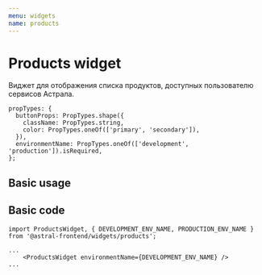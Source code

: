 ```yaml
---
menu: widgets
name: products
---
```



# Products widget
Виджет для отображения списка продуктов, доступных пользователю сервисов Астрала.

```
propTypes: {
  buttonProps: PropTypes.shape({
    className: PropTypes.string,
    color: PropTypes.oneOf(['primary', 'secondary']),
  }),
  environmentName: PropTypes.oneOf(['development', 'production']).isRequired,
};
```

<Props of={ProductsWidget} />

## Basic usage

<Playground>
  <div style={{ backgroundColor: '#0067DD' }}>
    <ProductsWidget identityApiUrl="http://identity.astral-dev.net/api/Products/Widget" />
  </div>
</Playground>

## Basic code

```
import ProductsWidget, { DEVELOPMENT_ENV_NAME, PRODUCTION_ENV_NAME } from '@astral-frontend/widgets/products';

...
    <ProductsWidget environmentName={DEVELOPMENT_ENV_NAME} />
...

```

